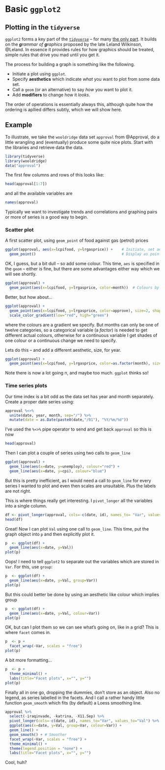 # Basic `ggplot2`

## Plotting in the `tidyverse`

`ggplot2` forms a key part of the [`tidyverse`](https://www.tidyverse.org/)\index{tidyverse} -- for many [the only part](https://en.wikipedia.org/wiki/ggplot2). It builds on the _**g**rammar of **g**raphics_ proposed by the late Leland Wilkinson, @Leland. In essence it provides rules for how graphics should be treated, simple rules that drive you mad until you get it.

The process for building a graph is something like the following.

- Initiate a plot using `ggplot`.
- Specify **aesthetics** which indicate *what* you want to plot from some data set.
- Call a `geom` (or an alternative) to say *how* you want to plot it.
- Add **modifiers** to change how it *looks*.

The order of operations is essentially always this, although quite how the ordering is apllied differs subtly, which we will show here.

## Example

To illustrate, we take the `wooldridge` data set `approval` from @Approval, do a little wrangling and (eventually) produce some quite nice plots. Start with the libraries and retrieve data the data.
```r
library(tidyverse)
library(wooldridge)
data("approval")
```
The first few columns and rows of this looks like:
```r
head(approval[1:7]) 
```
and all the available variables are
```r
names(approval)
```
Typically we want to investigate trends and correlations and graphing pairs or more of series is a good way to begin.

### Scatter plot

A first scatter plot, using `geom_point` of food against gas (petrol) prices
```r
ggplot(approval, aes(x=lcpifood, y=lrgasprice)) +    # Initiate, set aesthetics
  geom_point()                                       # Display as points
```
OK, I guess, but a bit dull -- so add some colour. This time, `aes` is specified in the `geom` -- either is fine, but there are some advantages either way which we will see shortly.
```r
ggplot(approval) +
  geom_point(aes(x=lcpifood, y=lrgasprice, color=month))  # Colours by month
```
Better, but how about...
```r
ggplot(approval) +
  geom_point(aes(x=lcpifood, y=lrgasprice, color=approve), size=2, shape=17) + # Colours by popularity!
  scale_color_gradient(low="red", high="green") 

```
where the colours are a gradient we specify. But months can only be one of twelve categories, so a categorical variable (a *factor*) is needed to get different actual colours, otherwise for a continuous variable I get shades of one colour or a continuous change we need to specify.

Lets do this -- and add a different aesthetic, size, for year.
```r
ggplot(approval) +
  geom_point(aes(x=lcpifood, y=lrgasprice, color=as.factor(month), size=as.factor(year)))
```
Note there is now a lot going n, and maybe too much. `ggplot` thinks so! 

### Time series plots

Our time index is a bit odd as the data set has year and month separately. Create a proper date series using:

```r
approval %<>% 
  unite(date, year, month, sep="/") %>% 
  mutate(date = as.Date(paste0(date,"/01"), "%Y/%m/%d"))
```

I've used the `%<>%` pipe operator to send and get back `approval` so this is now

```r
head(approval) 
```

Then I can plot a couple of series using two calls to `geom_line`

```r
ggplot(approval) +
  geom_line(aes(x=date, y=unemploy), colour="red") +
  geom_line(aes(x=date, y=cpi), colour="blue") 
```

But this is pretty inefficient, as I would need a call to `geom_line` for every series I wanted to plot and even then scales are unsuitable. Plus the labels are not right.

This is where things really get interesting. I `pivot_longer` all the variables into a single column.

```r
df <- pivot_longer(approval, cols=-c(date, id), names_to= "Var", values_to = "Val")
head(df)
```

Great! Now I can plot `Val` using one call to `geom_line`. This time, put the graph object into `p` and then explicitly plot it.

```r
p  <- ggplot(df) +
  geom_line(aes(x=date, y=Val))
plot(p)
```

Oops! I need to tell `ggplot2` to separate out the variables which are stored in `Var`. For this, use `group`:

```r
p  <- ggplot(df) +
  geom_line(aes(x=date, y=Val, group=Var))
plot(p)
```

But this could better be done by using an aesthetic like colour which implies group

```r
p  <- ggplot(df) +
  geom_line(aes(x=date, y=Val, colour=Var))
plot(p)
```

OK, but can I plot them so we can see what's going on, like in a grid? This is where `facet` comes in.

```r
p  <- p +
  facet_wrap(~Var, scales = "free")
plot(p)
```

A bit more formatting...

```r
p  <- p +
  theme_minimal() + 
  labs(title="Facet plots", x="", y="")
plot(p)
```

Finally all in one go, dropping the dummies, don't store as an object. Also no legend, as series labelled in the facets. And I call a rather handy little function `geom_smooth` which fits (by default) a Loess smoothing line.

```r
approval %>% 
  select(-iraqinvade, -katrina, -X11.Sep) %>%
  pivot_longer(cols=-c(date, id), names_to="Var", values_to="Val") %>%
  ggplot(aes(x=date, y=Val, group=Var, colour=Var)) +
  geom_line() +
  geom_smooth() + # Smoother
  facet_wrap(~Var, scales = "free") +
  theme_minimal() + 
  theme(legend.position = "none") +
  labs(title="Facet plots", x="", y="")
```

Cool, huh?
